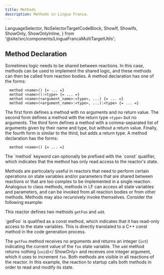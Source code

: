 ```yaml
---
title: Methods
description: Methods in Lingua Franca.
---
```


  LanguageSelector,
  NoSelectorTargetCodeBlock,
  ShowIf, ShowIfs, ShowOnly,
  ShowOnlyInline,
} from '@site/src/components/LinguaFrancaMultiTargetUtils';

## Method Declaration

<LanguageSelector c cpp py />


<ShowIfs>
<ShowIf c cpp>
Sometimes logic needs to be shared between reactions. In this case, methods can be used to implement the shared logic, and these methods can then be called from reaction bodies. A method declaration has one of the forms:

```lf
  method <name>() {= ... =}
  method <name>():<type> {= ... =}
  method <name>(<argument_name>:<type>, ...) {= ... =}
  method <name>(<argument_name>:<type>, ...):<type> {= ... =}
```

The first form defines a method with no arguments and no return value. The second form defines a method with the return type `<type>` but no arguments. The third form defines a method with a comma-separated list of arguments given by their name and type, but without a return value. Finally, the fourth form is similar to the third, but adds a return type.
</ShowIf>
<ShowIf py>
A method declaration has the forms:

```lf
  method <name>() {= ... =}
```
</ShowIf>
</ShowIfs>

<ShowOnly cpp>
The `method` keyword can optionally be prefixed with the `const` qualifier, which indicates that the method has only read access to the reactor's state.
</ShowOnly>

Methods are particularly useful in reactors that need to perform certain operations on state variables and/or parameters that are shared between reactions or that are too complex to be implemented in a single reaction. Analogous to class methods, methods in LF can access all state variables and parameters, and can be invoked from all reaction bodies or from other methods. Methods may also recursively invoke themselves. Consider the following example:


<NoSelectorTargetCodeBlock c={C_Methods} cpp={Cpp_Methods} py={Py_Methods} lf />

This reactor defines two methods `getFoo` and `add`.

<ShowOnly cpp>
`getFoo` is qualified as a const method, which indicates that it has read-only
access to the state variables. This is directly translated to a C++ const method
in the code generation process.
</ShowOnly>

The `getFoo` method receives no arguments and returns an integer (`int`)
indicating the current value of the `foo` state variable. The `add` method
returns nothing <ShowOnly c cpp inline>(`void`)</ ShowOnly> and receives one integer argument, which it uses to increment `foo`. Both
methods are visible in all reactions of the reactor. In this example, the
reaction to startup calls both methods in order to read and modify its state.
